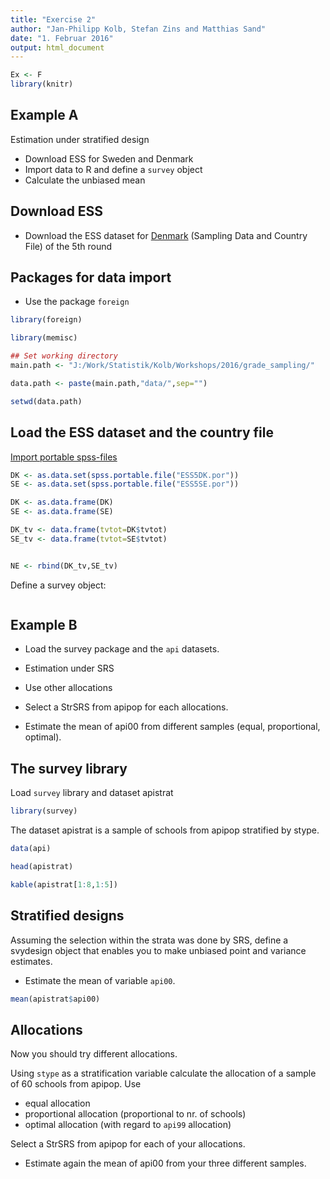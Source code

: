 ```yaml
---
title: "Exercise 2"
author: "Jan-Philipp Kolb, Stefan Zins and Matthias Sand"
date: "1. Februar 2016"
output: html_document
---
```


```r
Ex <- F
library(knitr)
```



## Example A

Estimation under stratified design

- Download ESS for Sweden and Denmark
- Import data to R and define a `survey` object
- Calculate the unbiased mean

## Download ESS

- Download the ESS dataset for [Denmark](http://www.europeansocialsurvey.org/file/download?f=ESS5DK.spss.zip&c=DK&y=2010) (Sampling Data and Country File) of the 5th round


## Packages for data import

- Use the package `foreign`

```r
library(foreign)
```

```r
library(memisc)
```



```r
## Set working directory
main.path <- "J:/Work/Statistik/Kolb/Workshops/2016/grade_sampling/"

data.path <- paste(main.path,"data/",sep="")

setwd(data.path)
```


## Load the ESS dataset and the country file


[Import portable spss-files](http://stackoverflow.com/questions/3136293/read-spss-file-into-r)

```r
DK <- as.data.set(spss.portable.file("ESS5DK.por"))
SE <- as.data.set(spss.portable.file("ESS5SE.por"))
```


```r
DK <- as.data.frame(DK)
SE <- as.data.frame(SE)
```

```r
DK_tv <- data.frame(tvtot=DK$tvtot)
SE_tv <- data.frame(tvtot=SE$tvtot)


NE <- rbind(DK_tv,SE_tv)
```

Define a survey object:

```r

```




## Example B

- Load the survey package and the `api` datasets.

- Estimation under SRS

- Use other allocations

- Select a StrSRS from apipop for each allocations.

- Estimate the mean of api00 from different
samples (equal, proportional, optimal).

## The survey library

Load `survey` library and dataset apistrat

```r
library(survey)
```


The dataset apistrat is a sample of schools from apipop
stratified by stype. 

```r
data(api)
```

```r
head(apistrat)
```

```r
kable(apistrat[1:8,1:5])
```


## Stratified designs

Assuming the selection within the
strata was done by SRS, define a svydesign object that
enables you to make unbiased point and variance
estimates. 

- Estimate the mean of variable `api00`.

```r
mean(apistrat$api00)
```

## Allocations

Now you should try different allocations. 

Using `stype` as a stratification variable calculate the allocation of a sample of 60 schools from apipop. Use

- equal allocation
- proportional allocation (proportional to nr. of schools)
- optimal allocation (with regard to `api99` allocation)

Select a StrSRS from apipop for each of your allocations.

- Estimate again the mean of api00 from your three different
samples.


